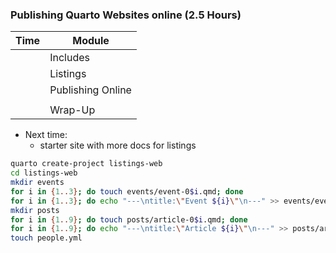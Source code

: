 ### Publishing Quarto Websites online (2.5 Hours)

<!---- taking documents and turning them into a website --->

| Time | Module            |
|------|-------------------|
|      | Includes          |
|      | Listings          |
|      | Publishing Online |
|      |                   |
|      | Wrap-Up           |

- Next time:
    - starter site with more docs for listings


```zsh
quarto create-project listings-web
cd listings-web
mkdir events
for i in {1..3}; do touch events/event-0$i.qmd; done
for i in {1..3}; do echo "---\ntitle:\"Event ${i}\"\n---" >> events/event-0$i.qmd; done
mkdir posts
for i in {1..9}; do touch posts/article-0$i.qmd; done
for i in {1..9}; do echo "---\ntitle:\"Article ${i}\"\n---" >> posts/article-0$i.qmd; done
touch people.yml
```